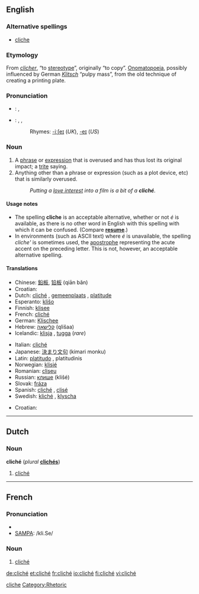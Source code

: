 ==English==

===Alternative spellings===
*[[cliche]]

===Etymology===
From {{F.}} ''[[clicher]]'', “to [[stereotype]]”, originally “to copy”. [[Onomatopoeia]], possibly influenced by German ''[[Klitsch]]'' “pulpy mass”, from the old technique of creating a printing plate.

===Pronunciation===
*{{italbrac|UK}}: {{IPA|/ˈkliːʃeɪ/}}, {{SAMPA|/"kli:SeI/}}
*{{italbrac|US}}: {{AHD|klē-shāʹ}}, {{IPA|/kliːˈʃeɪ/}}, {{SAMPA|/kli:"SeI/}}
*:Rhymes: [[Rhymes:English:-iːʃeɪ|-iːʃeɪ]] (''UK''), [[Rhymes:English:-eɪ|-eɪ]] (''US'')

===Noun===
{{wikipedia}}
{{en-noun}}

# A [[phrase]] or [[expression]] that is overused and has thus lost its original impact; a [[trite]] saying.
# Anything other than a phrase or expression (such as a plot device, etc) that is similarly overused.
#: ''Putting a [[love interest]] into a film is a bit of a '''cliché'''.''

====Usage notes====
*The spelling '''cliche''' is an acceptable alternative, whether or not ''é'' is available, as there is no other word in English with this spelling with which it can be confused. (Compare '''[[resume]]'''.)
*In environments (such as ASCII text) where ''é'' is unavailable, the spelling ''cliche' '' is sometimes used, the [[apostrophe]] representing the acute accent on the preceding letter. This is not, however, an acceptable alternative spelling.

====Translations====
{{trans-top|overused phrase or expression}}
*Chinese: [[鉛板]], [[铅板]] (qiān bǎn)
*Croatian: {{t|hr|kliše|m}}
*Dutch: [[#Dutch|cliché]] {{n}}, [[gemeenplaats]] {{f}}, [[platitude]] {{f}}
*Esperanto: [[kliŝo]]
*Finnish: [[klisee]]
*French: [[#French|cliché]] {{m}}
*German: [[Klischee]] {{n}}
*Hebrew: [[קלישאה]] (qlišaa) {{f}}
*Icelandic: [[klisja]] {{f}}, [[tugga]] {{f}} (''rare'')
{{trans-mid}}
*Italian: [[#Italian|cliché]] {{m}}
*Japanese: [[決まり文句]] (kimari monku)
*Latin: [[platitudo]] {{f}} {{italbrac|nominative}}, platitudinis {{italbrac|genitive}}
*Norwegian: [[klisjé]] {{n}}
*Romanian: [[clişeu]] {{n}}
*Russian: [[клише]] (klišé) {{n}}
*Slovak: [[fráza]] {{f}}
*Spanish: [[#Spanish|cliché]] {{m}}, [[clisé]] {{m}}
*Swedish: [[kliché]] {{c}}, [[klyscha]] {{c}}
{{trans-bottom}}

{{trans-top|anything (other than a phrase) that is overused}}
*Croatian: {{t|hr|kliše|m}}
{{trans-mid}}
{{trans-bottom}}

[[Category:English words spelled with diacritics|cliche]]

----

==Dutch==
===Noun===
'''cliché''' {{n}} (''plural'' '''[[clichés]]''')

# [[cliché#English|cliché]]

----
==French==
===Pronunciation===
*{{IPA|/kliʃe/}}
*[[w:SAMPA|SAMPA]]: /kli.Se/

===Noun===
{{fr-noun-reg|m}}

# [[cliché#English|cliché]]

[[Category:Rhetoric]]

[[de:cliché]]
[[et:cliché]]
[[fr:cliché]]
[[io:cliché]]
[[fi:cliché]]
[[vi:cliché]]